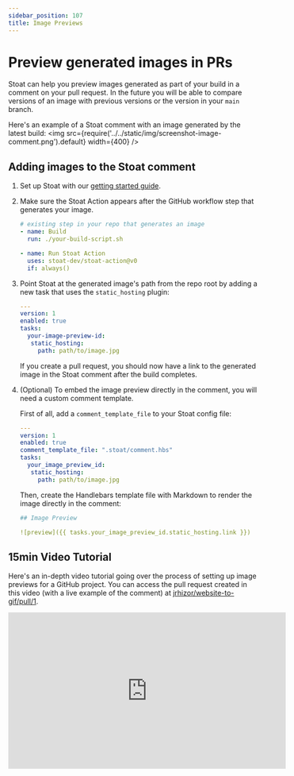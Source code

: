 ```yaml
---
sidebar_position: 107
title: Image Previews
---
```


# Preview generated images in PRs

Stoat can help you preview images generated as part of your build in a comment on your pull request. In the future you
will be able to compare versions of an image with previous versions or the version in your `main` branch.

Here's an example of a Stoat comment with an image generated by the latest build:
<img src={require('../../static/img/screenshot-image-comment.png').default} width={400} />

## Adding images to the Stoat comment

1. Set up Stoat with our [getting started guide](../installation).

2. Make sure the Stoat Action appears after the GitHub workflow step that generates your image.

    ```yaml title=".github/workflows/your-workflow.yaml"
    # existing step in your repo that generates an image
    - name: Build
      run: ./your-build-script.sh

    - name: Run Stoat Action
      uses: stoat-dev/stoat-action@v0
      if: always()
    ```

3. Point Stoat at the generated image's path from the repo root by adding a new task that uses the `static_hosting` plugin:

    ```yaml title=".stoat/config.yaml"
    ---
    version: 1
    enabled: true
    tasks:
      your-image-preview-id:
       static_hosting:
         path: path/to/image.jpg
    ```

    If you create a pull request, you should now have a link to the generated image in the Stoat comment after the build completes.

4. (Optional) To embed the image preview directly in the comment, you will need a custom comment template.

    First of all, add a `comment_template_file` to your Stoat config file:

    ```yaml title=".stoat/config.yaml"
    ---
    version: 1
    enabled: true
    comment_template_file: ".stoat/comment.hbs"
    tasks:
      your_image_preview_id:
       static_hosting:
         path: path/to/image.jpg
    ```

    Then, create the Handlebars template file with Markdown to render the image directly in the comment:

    ```yaml title=".stoat/comment.hbs"
    ## Image Preview

    ![preview]({{ tasks.your_image_preview_id.static_hosting.link }})
    ```

## 15min Video Tutorial

Here's an in-depth video tutorial going over the process of setting up image previews for a GitHub project.
You can access the pull request created in this video (with a live example of the comment) at [jrhizor/website-to-gif/pull/1](https://github.com/jrhizor/website-to-gif/pull/1).

<iframe width="560" height="315" src="https://www.youtube.com/embed/ZkcEwH_al8s" title="YouTube video player" frameborder="0" allow="accelerometer; autoplay; clipboard-write; encrypted-media; gyroscope; picture-in-picture" allowfullscreen></iframe>
